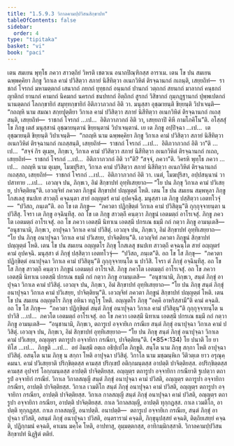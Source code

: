 ```yaml
---
title: "1.5.9.3 วิกาลคามปฺปวิสนสิกฺขาปท"
tableOfContents: false
sidebar:
  order: 4
type: "tipitaka"
basket: "vi"
book: "paci"
---
```



<DynamicBreadcrumb />

<Division number="508" book="paci">

<Paragraph number="1498" book="paci">
เตน สมเยน พุทฺโธ ภควา สาวตฺถิยํ วิหรติ เชตวเน อนาถปิณฺฑิกสฺส อาราเม. เตน โข ปน สมเยน ฉพฺพคฺคิยา ภิกฺขู วิกาเล คามํ ปวิสิตฺวา สภายํ นิสีทิตฺวา อเนกวิหิตํ ติรจฺฉานกถํ กเถนฺติ, เสยฺยถิทํ—  ราชกถํ โจรกถํ มหามตฺตกถํ เสนากถํ ภยกถํ ยุทฺธกถํ อนฺนกถํ ปานกถํ วตฺถกถํ สยนกถํ มาลากถํ คนฺธกถํ ญาติกถํ ยานกถํ คามกถํ นิคมกถํ นครกถํ ชนปทกถํ อิตฺถิกถํ สูรกถํ วิสิขากถํ กุมฺภฏฺฐานกถํ ปุพฺพเปตกถํ นานตฺตกถํ โลกกฺขายิกํ สมุทฺทกฺขายิกํ อิติภวาภวกถํ อิติ วา. มนุสฺสา อุชฺฌายนฺติ ขิยฺยนฺติ วิปาเจนฺติ—  “กถญฺหิ นาม สมณา สกฺยปุตฺติยา วิกาเล คามํ ปวิสิตฺวา สภายํ นิสีทิตฺวา อเนกวิหิตํ ติรจฺฉานกถํ กเถสฺสนฺติ, เสยฺยถิทํ—  ราชกถํ โจรกถํ …เป…  อิติภวาภวกถํ อิติ วา, เสยฺยถาปิ คิหี กามโภคิโน”ติ.
</Paragraph>

<Paragraph number="1499" book="paci">
อโสฺสสุํ โข ภิกฺขู เตสํ มนุสฺสานํ อุชฺฌายนฺตานํ ขิยฺยนฺตานํ วิปาเจนฺตานํ. เย เต ภิกฺขู อปฺปิจฺฉา …เป…  เต อุชฺฌายนฺติ ขิยฺยนฺติ วิปาเจนฺติ—  “กถญฺหิ นาม ฉพฺพคฺคิยา ภิกฺขู วิกาเล คามํ ปวิสิตฺวา สภายํ นิสีทิตฺวา อเนกวิหิตํ ติรจฺฉานกถํ กเถสฺสนฺติ, เสยฺยถิทํ—  ราชกถํ โจรกถํ …เป…  อิติภวาภวกถํ อิติ วา”ติ …เป…  “สจฺจํ กิร ตุเมฺห, ภิกฺขเว, วิกาเล คามํ ปวิสิตฺวา สภายํ นิสีทิตฺวา อเนกวิหิตํ ติรจฺฉานกถํ กเถถ, เสยฺยถิทํ—  ราชกถํ โจรกถํ …เป…  อิติภวาภวกถํ อิติ วา”ติ? “สจฺจํ, ภควา”ติ. วิครหิ พุทฺโธ ภควา …เป…  กถญฺหิ นาม ตุเมฺห, โมฆปุริสา, วิกาเล คามํ ปวิสิตฺวา สภายํ นิสีทิตฺวา อเนกวิหิตํ ติรจฺฉานกถํ กเถสฺสถ, เสยฺยถิทํ—  ราชกถํ โจรกถํ …เป…  อิติภวาภวกถํ อิติ วา. เนตํ, โมฆปุริสา, อปฺปสนฺนานํ วา ปสาทาย …เป…  เอวญฺจ ปน, ภิกฺขเว, อิมํ สิกฺขาปทํ อุทฺทิเสยฺยาถ—
</Paragraph>

<Paragraph number="1500" book="paci">
<Emphasis>“โย ปน ภิกฺขุ วิกาเล คามํ ปวิเสยฺย, ปาจิตฺติยนฺ”</Emphasis>ติ.
</Paragraph>

<Paragraph number="1501" book="paci">
เอวญฺจิทํ ภควตา ภิกฺขูนํ สิกฺขาปทํ ปญฺญตฺตํ โหติ.
</Paragraph>

</Division>
<Division number="509" book="paci">

<Paragraph number="1502" book="paci">
เตน โข ปน สมเยน สมฺพหุลา ภิกฺขู โกสเลสุ ชนปเท สาวตฺถึ คจฺฉนฺตา สายํ อญฺญตรํ คามํ อุปคจฺฉึสุ. มนุสฺสา เต ภิกฺขู ปสฺสิตฺวา เอตทโวจุํ—  “ปวิสถ, ภนฺเต”ติ. อถ โข เต ภิกฺขู—  “ภควตา ปฏิกฺขิตฺตํ วิกาเล คามํ ปวิสิตุนฺ”ติ กุกฺกุจฺจายนฺตา น ปวิสึสุ. โจรา เต ภิกฺขู อจฺฉินฺทึสุ. อถ โข เต ภิกฺขู สาวตฺถึ คนฺตฺวา ภิกฺขูนํ เอตมตฺถํ อาโรเจสุํ. ภิกฺขู ภควโต เอตมตฺถํ อาโรเจสุํ. อถ โข ภควา เอตสฺมึ นิทาเน เอตสฺมึ ปกรเณ ธมฺมึ กถํ กตฺวา ภิกฺขู อามนฺเตสิ—  “อนุชานามิ, ภิกฺขเว, อาปุจฺฉา วิกาเล คามํ ปวิสิตุํ. เอวญฺจ ปน, ภิกฺขเว, อิมํ สิกฺขาปทํ อุทฺทิเสยฺยาถ—
</Paragraph>

<Paragraph number="1503" book="paci">
<Emphasis>“โย ปน ภิกฺขุ อนาปุจฺฉา วิกาเล คามํ ปวิเสยฺย, ปาจิตฺติยนฺ”</Emphasis>ติ.
</Paragraph>

<Paragraph number="1504" book="paci">
เอวญฺจิทํ ภควตา ภิกฺขูนํ สิกฺขาปทํ ปญฺญตฺตํ โหติ.
</Paragraph>

</Division>
<Division number="510" book="paci">

<Paragraph number="1505" book="paci">
เตน โข ปน สมเยน อญฺญตโร ภิกฺขุ โกสเลสุ ชนปเท สาวตฺถึ คจฺฉนฺโต สายํ อญฺญตรํ คามํ อุปคจฺฉิ. มนุสฺสา ตํ ภิกฺขุํ ปสฺสิตฺวา เอตทโวจุํ—  “ปวิสถ, ภนฺเต”ติ. อถ โข โส ภิกฺขุ—  “ภควตา ปฏิกฺขิตฺตํ อนาปุจฺฉา วิกาเล คามํ ปวิสิตุนฺ”ติ กุกฺกุจฺจายนฺโต น ปาวิสิ. โจรา ตํ ภิกฺขุํ อจฺฉินฺทึสุ. อถ โข โส ภิกฺขุ สาวตฺถึ คนฺตฺวา ภิกฺขูนํ เอตมตฺถํ อาโรเจสิ. ภิกฺขู ภควโต เอตมตฺถํ อาโรเจสุํ. อถ โข ภควา เอตสฺมึ นิทาเน เอตสฺมึ ปกรเณ ธมฺมึ กถํ กตฺวา ภิกฺขู อามนฺเตสิ—  “อนุชานามิ, ภิกฺขเว, สนฺตํ ภิกฺขุํ อาปุจฺฉา วิกาเล คามํ ปวิสิตุํ. เอวญฺจ ปน, ภิกฺขเว, อิมํ สิกฺขาปทํ อุทฺทิเสยฺยาถ—
</Paragraph>

<Paragraph number="1506" book="paci">
<Emphasis>“โย ปน ภิกฺขุ สนฺตํ ภิกฺขุํ อนาปุจฺฉา วิกาเล คามํ ปวิเสยฺย, ปาจิตฺติยนฺ”</Emphasis>ติ.
</Paragraph>

<Paragraph number="1507" book="paci">
เอวญฺจิทํ ภควตา ภิกฺขูนํ สิกฺขาปทํ ปญฺญตฺตํ โหติ.
</Paragraph>

</Division>
<Division number="511" book="paci">

<Paragraph number="1508" book="paci">
เตน โข ปน สมเยน อญฺญตโร ภิกฺขุ อหินา ทฏฺโฐ โหติ. อญฺญตโร ภิกฺขุ “อคฺคึ อาหริสฺสามี”ติ คามํ คจฺฉติ. อถ โข โส ภิกฺขุ—  “ภควตา ปฏิกฺขิตฺตํ สนฺตํ ภิกฺขุํ อนาปุจฺฉา วิกาเล คามํ ปวิสิตุนฺ”ติ กุกฺกุจฺจายนฺโต น ปาวิสิ …เป…  ภควโต เอตมตฺถํ อาโรเจสุํ. อถ โข ภควา เอตสฺมึ นิทาเน เอตสฺมึ ปกรเณ ธมฺมึ กถํ กตฺวา ภิกฺขู อามนฺเตสิ—  “อนุชานามิ, ภิกฺขเว, ตถารูเป อจฺจายิเก กรณีเย สนฺตํ ภิกฺขุํ อนาปุจฺฉา วิกาเล คามํ ปวิสิตุํ. เอวญฺจ ปน, ภิกฺขเว, อิมํ สิกฺขาปทํ อุทฺทิเสยฺยาถ—
</Paragraph>

</Division>
<Division number="512" book="paci">

<Paragraph number="1509" book="paci">
<Emphasis>“โย ปน ภิกฺขุ สนฺตํ ภิกฺขุํ อนาปุจฺฉา วิกาเล คามํ ปวิเสยฺย, อญฺญตฺร ตถารูปา อจฺจายิกา กรณียา, ปาจิตฺติยนฺ”</Emphasis>ติ. (*85*:<Emphasis>134</Emphasis>)
</Paragraph>

</Division>
<Division number="513" book="paci">

<Paragraph number="1510" book="paci">
<Emphasis>โย ปนา</Emphasis>ติ โย ยาทิโส …เป…  <Emphasis>ภิกฺขู</Emphasis>ติ …เป…  อยํ อิมสฺมึ อตฺเถ อธิปฺเปโต ภิกฺขูติ.
</Paragraph>

<Paragraph number="1511" book="paci">
<Emphasis>สนฺโต</Emphasis> นาม ภิกฺขุ สกฺกา โหติ อาปุจฺฉา ปวิสิตุํ.
</Paragraph>

<Paragraph number="1512" book="paci">
<Emphasis>อสนฺโต</Emphasis> นาม ภิกฺขุ น สกฺกา โหติ อาปุจฺฉา ปวิสิตุํ.
</Paragraph>

<Paragraph number="1513" book="paci">
<Emphasis>วิกาโล</Emphasis> นาม มชฺฌนฺหิเก วีติวตฺเต ยาว อรุณุคฺคมนา.
</Paragraph>

<Paragraph number="1514" book="paci">
<Emphasis>คามํ ปวิเสยฺยา</Emphasis>ติ ปริกฺขิตฺตสฺส คามสฺส ปริกฺเขปํ อติกฺกมนฺตสฺส อาปตฺติ ปาจิตฺติยสฺส. อปริกฺขิตฺตสฺส คามสฺส อุปจารํ โอกฺกมนฺตสฺส อาปตฺติ ปาจิตฺติยสฺส.
</Paragraph>

<Paragraph number="1515" book="paci">
<Emphasis>อญฺญตฺร ตถารูปา อจฺจายิกา กรณียา</Emphasis>ติ ฐเปตฺวา ตถารูปํ อจฺจายิกํ กรณียํ.
</Paragraph>

</Division>
<Division number="514" book="paci">

<Paragraph number="1516" book="paci">
วิกาเล วิกาลสญฺญี สนฺตํ ภิกฺขุํ อนาปุจฺฉา คามํ ปวิสติ, อญฺญตฺร ตถารูปา อจฺจายิกา กรณียา, อาปตฺติ ปาจิตฺติยสฺส. วิกาเล เวมติโก สนฺตํ ภิกฺขุํ อนาปุจฺฉา คามํ ปวิสติ, อญฺญตฺร ตถารูปา อจฺจายิกา กรณียา, อาปตฺติ ปาจิตฺติยสฺส. วิกาเล กาลสญฺญี สนฺตํ ภิกฺขุํ อนาปุจฺฉา คามํ ปวิสติ, อญฺญตฺร ตถารูปา อจฺจายิกา กรณียา, อาปตฺติ ปาจิตฺติยสฺส.
</Paragraph>

<Paragraph number="1517" book="paci">
กาเล วิกาลสญฺญี, อาปตฺติ ทุกฺกฏสฺส. กาเล เวมติโก, อาปตฺติ ทุกฺกฏสฺส. กาเล กาลสญฺญี, อนาปตฺติ.
</Paragraph>

</Division>
<Division number="515" book="paci">

<Paragraph number="1518" book="paci">
อนาปตฺติ—  ตถารูเป อจฺจายิเก กรณีเย, สนฺตํ ภิกฺขุํ อาปุจฺฉา ปวิสติ, อสนฺตํ ภิกฺขุํ อนาปุจฺฉา ปวิสติ, อนฺตรารามํ คจฺฉติ, ภิกฺขุนุปสฺสยํ คจฺฉติ, ติตฺถิยเสยฺยํ คจฺฉติ, ปฏิกฺกมนํ คจฺฉติ, คาเมน มคฺโค โหติ, อาปทาสุ, อุมฺมตฺตกสฺส, อาทิกมฺมิกสฺสาติ.

</Paragraph>
</Division>

<Paragraph number="1519" type="center" book="paci">
วิกาลคามปฺปวิสนสิกฺขาปทํ นิฏฺฐิตํ ตติยํ.
</Paragraph>